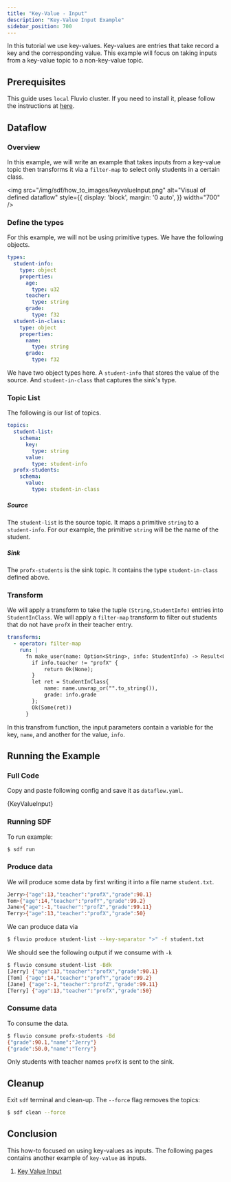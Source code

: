 ```yaml
---
title: "Key-Value - Input"
description: "Key-Value Input Example"
sidebar_position: 700
---
```



In this tutorial we use key-values. Key-values are entries that take record a key and the corresponding value. This example will focus on taking inputs from a key-value topic to a non-key-value topic.

## Prerequisites

This guide uses `local` Fluvio cluster. If you need to install it, please follow the instructions at [here][installation].

## Dataflow

### Overview
In this example, we will write an example that takes inputs from a key-value topic then transforms it via a `filter-map` to select only students in a certain class. 

<img src="/img/sdf/how_to_images/keyvalueInput.png" alt="Visual of defined dataflow"  style={{ display: 'block', margin: '0 auto', }} width="700" />

### Define the types

For this example, we will not be using primitive types. We have the following objects.

```YAML
types:
  student-info:
    type: object
    properties:
      age:
        type: u32
      teacher:
        type: string
      grade:
        type: f32
  student-in-class:
    type: object
    properties:
      name:
        type: string
      grade:
        type: f32
```

We have two object types here. A `student-info` that stores the value of the source. And `student-in-class` that captures the sink's type.

### Topic List
The following is our list of topics.
```YAML
topics:
  student-list:
    schema:
      key:
        type: string
      value:
        type: student-info
  profx-students:
    schema:
      value:
        type: student-in-class
```
##### Source
The `student-list` is the source topic. It maps a primitive `string` to a `student-info`. For our example, the primitive `string` will be the name of the student.

##### Sink
The `profx-students` is the sink topic. It contains the type `student-in-class` defined above.


### Transform
We will apply a transform to take the tuple `(String,StudentInfo)` entries into `StudentInClass`. We will apply a `filter-map` transform to filter out students that do not have `profX` in their teacher entry.

```YAML
transforms:
  - operator: filter-map
    run: |
      fn make_user(name: Option<String>, info: StudentInfo) -> Result<Option<StudentInClass>>{
        if info.teacher != "profX" {
            return Ok(None);
        }
        let ret = StudentInClass{
            name: name.unwrap_or("".to_string()),
            grade: info.grade
        };
        Ok(Some(ret))
      }
```
In this transfrom function, the input parameters contain a variable for the key, `name`, and another for the value, `info`.

## Running the Example
### Full Code
Copy and paste following config and save it as `dataflow.yaml`.

<CodeBlock language="yaml">{KeyValueInput}</CodeBlock>

### Running SDF
To run example:
```bash copy="cmd"
$ sdf run
```

### Produce data
We will produce some data by first writing it into a file name `student.txt`.
```bash 
Jerry>{"age":13,"teacher":"profX","grade":90.1} 
Tom>{"age":14,"teacher":"profY","grade":99.2} 
Jane>{"age":-1,"teacher":"profZ","grade":99.11} 
Terry>{"age":13,"teacher":"profX","grade":50}
```

We can produce data via
```bash copy="cmd"
$ fluvio produce student-list --key-separator ">" -f student.txt
```

We should see the following output if we consume with `-k`

```bash copy="cmd"
$ fluvio consume student-list -Bdk
[Jerry] {"age":13,"teacher":"profX","grade":90.1}
[Tom] {"age":14,"teacher":"profY","grade":99.2}
[Jane] {"age":-1,"teacher":"profZ","grade":99.11}
[Terry] {"age":13,"teacher":"profX","grade":50}
```

### Consume data
To consume the data.
```bash copy="cmd"
$ fluvio consume profx-students -Bd
{"grade":90.1,"name":"Jerry"}
{"grade":50.0,"name":"Terry"}
```

Only students with teacher names `profX` is sent to the sink.

## Cleanup

Exit `sdf` terminal and clean-up. The `--force` flag removes the topics:

```bash copy="cmd"
$ sdf clean --force
```


## Conclusion

This how-to focused on using key-values as inputs. The following pages contains another example of `key-value` as inputs.
1. [Key Value Input][key_value_input]


[installation]: /docs/fluvio/quickstart#install-fluvio
[arrow]: /sdf/concepts/state-dataframe
[key_value_input]: https://github.com/infinyon/stateful-dataflows-examples/tree/main/primitives/key-value/input
